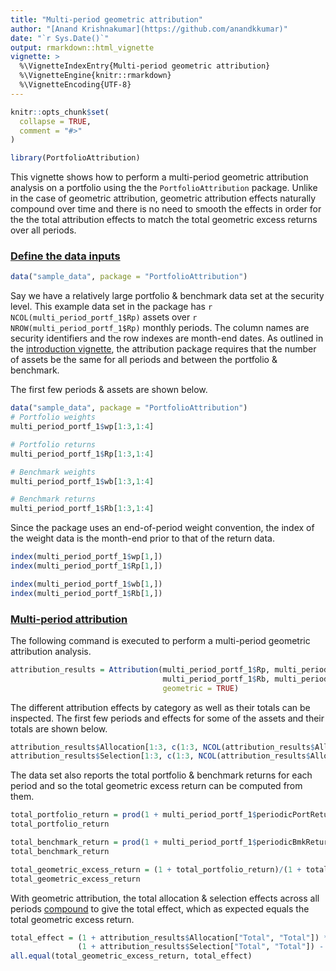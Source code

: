 ```yaml
---
title: "Multi-period geometric attribution"
author: "[Anand Krishnakumar](https://github.com/anandkkumar)"
date: "`r Sys.Date()`"
output: rmarkdown::html_vignette
vignette: >
  %\VignetteIndexEntry{Multi-period geometric attribution}
  %\VignetteEngine{knitr::rmarkdown}
  %\VignetteEncoding{UTF-8}
---
```


```r
knitr::opts_chunk$set(
  collapse = TRUE,
  comment = "#>"
)

library(PortfolioAttribution)
```

This vignette shows how to perform a multi-period geometric attribution analysis on a portfolio using the the `PortfolioAttribution` package. Unlike in the case of geometric attribution, geometric attribution effects naturally compound over time and there is no need to smooth the effects in order for the the total attribution effects to match the total geometric excess returns over all periods.

### <ins>Define the data inputs</ins>

```r
data("sample_data", package = "PortfolioAttribution")
```

Say we have a relatively large portfolio & benchmark data set at the security level. This example data set in the package has `r NCOL(multi_period_portf_1$Rp)` assets over `r NROW(multi_period_portf_1$Rp)` monthly periods. The column names are security identifiers and the row indexes are month-end dates. As outlined in the [introduction vignette](introduction.html), the attribution package requires that the number of assets be the same for all periods and between the portfolio & benchmark.

The first few periods & assets are shown below.

```r
data("sample_data", package = "PortfolioAttribution")
# Portfolio weights
multi_period_portf_1$wp[1:3,1:4]

# Portfolio returns
multi_period_portf_1$Rp[1:3,1:4]

# Benchmark weights
multi_period_portf_1$wb[1:3,1:4]

# Benchmark returns
multi_period_portf_1$Rb[1:3,1:4]
```

Since the package uses an end-of-period weight convention, the index of the weight data is the month-end prior to that of the return data.

```r
index(multi_period_portf_1$wp[1,])
index(multi_period_portf_1$Rp[1,])

index(multi_period_portf_1$wb[1,])
index(multi_period_portf_1$Rb[1,])
```


### <ins>Multi-period attribution</ins>

The following command is executed to perform a multi-period geometric attribution analysis.

```r
attribution_results = Attribution(multi_period_portf_1$Rp, multi_period_portf_1$wp, 
                                  multi_period_portf_1$Rb, multi_period_portf_1$wb, 
                                  geometric = TRUE) 
```

The different attribution effects by category as well as their totals can be inspected. The first few periods and effects for some of the assets and their totals are shown below.

```r
attribution_results$Allocation[1:3, c(1:3, NCOL(attribution_results$Allocation))]
attribution_results$Selection[1:3, c(1:3, NCOL(attribution_results$Allocation))]
```

The data set also reports the total portfolio & benchmark returns for each period and so the total geometric excess return can be computed from them.

```r
total_portfolio_return = prod(1 + multi_period_portf_1$periodicPortReturns) - 1
total_portfolio_return

total_benchmark_return = prod(1 + multi_period_portf_1$periodicBmkReturns) - 1
total_benchmark_return

total_geometric_excess_return = (1 + total_portfolio_return)/(1 + total_benchmark_return) - 1
total_geometric_excess_return

```

With geometric attribution, the total allocation & selection effects across all periods <ins>compound</ins> to give the total effect, which as expected equals the total geometric excess return.

```r
total_effect = (1 + attribution_results$Allocation["Total", "Total"]) * 
               (1 + attribution_results$Selection["Total", "Total"]) - 1
all.equal(total_geometric_excess_return, total_effect)
```
